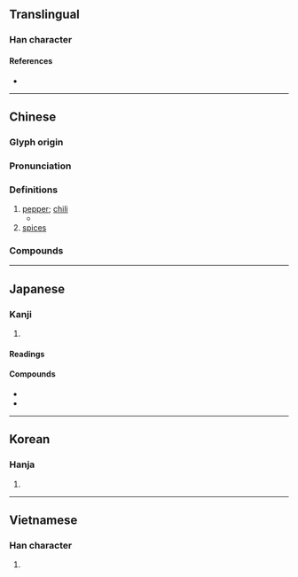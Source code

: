 {{character info/new}}
==Translingual==

===Han character===
{{Han char|rn=75|rad=木|as=08|sn=12|four=47940|canj=DYFE|ids=⿰木叔}}

====References====
* {{Han ref|kx=0536.160|dkj=15029|dj=0924.060|hdz=21230.030|uh=6912|ud=26898|bh=B4D4|bd=46292}}

----

==Chinese==
{{zh-forms}}

===Glyph origin===
{{Han etym}}

===Pronunciation===
{{zh-pron
|m=jiāo
|c=ziu1
|mn=chio/chiau
|mn_note=chio - vernacular; chiau - literary
|w=1jiau
|mc=y
|oc=y
|ma=
|cat=n
}}

===Definitions===
{{zh-hanzi}}

# [[pepper]]; [[chili]]
#* {{zh-x|蒙舍 ^蠻 以 椒、薑、桂 和 烹 而 飲 之。|The Mengshe Barbarians use '''pepper''', ginger, and cinnamon to boil as a drink.|CL|ref={{RQ:Manshu|7|Tea, Trees, Herbs and Fruits|7}}}}
# [[spice]]s

===Compounds===
{{zh-der|青椒|辣椒|菜椒|川椒|搗椒|柿子椒|椒庭|椒房|椒聊|椒花頌|椒蘭|椒酒|椒閣|椒鹽|番椒|秦椒|胡椒|花椒|蓁椒|蜀椒|觀賞辣椒|辣椒醬}}

----

==Japanese==

===Kanji===
{{ja-kanji|grade=|rs=木08}}

# {{defn|lang=ja|sort=木08}}

====Readings====
{{ja-readings|goon=しょう<せう|kanon=しょう<せう|kun=はじかみ-}}

====Compounds====
{{top2}}
* {{ja-r|胡椒|こしょう}}
* {{ja-r|山椒|さんしょう}}
{{bottom}}

----

==Korean==

===Hanja===
{{ko-hanja|hangeul=초|eumhun=산초나무 초|rv=cho|mr=ch'o|y=cho}}

# {{defn|lang=ko|sort=木08}}

----

==Vietnamese==

===Han character===
{{vi-hantu|[[tiêu]]|rs=木08}}

# {{defn|lang=vi|sort=木08}}